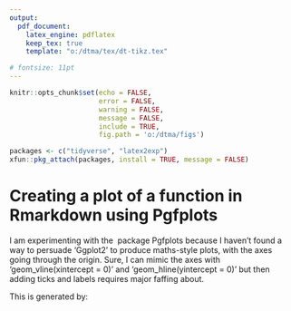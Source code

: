---
output:
  pdf_document:
    latex_engine: pdflatex
    keep_tex: true
    template: "o:/dtma/tex/dt-tikz.tex"

# fontsize: 11pt
---

```{r all_chunks, include=FALSE}
knitr::opts_chunk$set(echo = FALSE, 
                      error = FALSE, 
                      warning = FALSE, 
                      message = FALSE, 
                      include = TRUE, 
                      fig.path = 'o:/dtma/figs')
```

```{r label = "load-pkgs"}
packages <- c("tidyverse", "latex2exp")
xfun::pkg_attach(packages, install = TRUE, message = FALSE)
```
\pagestyle{empty}
# Creating a plot of a function in Rmarkdown using Pgfplots

I am experimenting with the \LaTeX\ package Pgfplots because I haven't found a way to persuade 'Ggplot2' to produce maths-style plots, with the axes going through the origin. Sure, I can mimic the axes with 'geom_vline(xintercept = 0)' and 'geom_hline(yintercept = 0)' but then adding ticks and labels requires major faffing about.

\begin{tikzpicture}
  \begin{axis}[
          width = 10cm, 
          title style = { at = {(axis description cs: 0, 1)}, 
                          yshift = 5mm, 
                          font = \small, 
                          }, 
          title = An example plot, 
          axis lines = middle, 
          enlargelimits = true, 
          axis line style = {thick, black}, 
          xlabel = $x$, 
          ylabel = {$f(x)$}, 
          label style = {font = \small, }, 
          xlabel style = {anchor = west, }, 
          ylabel style = {anchor = south, }, 
          tick style = {thick, black}, 
          tick label style = {font = \tiny}, 
          xtick = {-4,...,4}, 
          tick align = outside, 
          major tick length = {0.6mm}, 
          ]
  \addplot[
          domain = -3.75:3.75, 
          samples = 200, 
          smooth, red, 
          ]
          {(1/4)*x^3};
  \addplot[
          domain = -3.25:3, 
          samples = 200, 
          smooth, blue, 
          ]
          {x^2 + 2*x + 1};
  \end{axis}
\end{tikzpicture}

This is generated by:

\begin{verbatim}
\begin{tikzpicture}
  \begin{axis}[
          width = 10cm, 
          title style = { at = {(axis description cs: 0, 1)}, 
                          yshift = 5mm, 
                          font = \small, 
                          }, 
          title = An example plot, 
          axis lines = middle, 
          enlargelimits = true, 
          axis line style = {thick, black}, 
          xlabel = $x$, 
          ylabel = {$f(x)$}, 
          label style = {font = \small, }, 
          xlabel style = {anchor = west, }, 
          ylabel style = {anchor = south, }, 
          tick style = {thick, black}, 
          tick label style = {font = \tiny}, 
          xtick = {-4,...,4}, 
          tick align = outside, 
          major tick length = {0.6mm}, 
          ]
  \addplot[domain = -3.75:3.75, samples = 200, smooth, red, ]
          {(1/4)*x^3};
  \addplot[domain = -3.25:3, samples = 200, smooth, blue, ]
          {x^2 + 2*x + 1};
  \end{axis}
\end{tikzpicture}
\end{verbatim}

